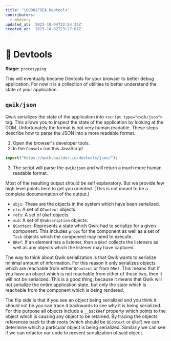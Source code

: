 ```yaml
---
title: "\U0001F9EA Devtools"
contributors:
  - mhevery
updated_at: '2023-10-04T22:54:35Z'
created_at: '2023-10-02T23:27:01Z'
---
```


# 🧪 Devtools

**Stage:** `prototyping`

This will eventually become Devtools for your browser to better debug application. For now it is a collection of utilities to better understand the state of your application.

## `qwik/json`

Qwik serializes the state of the application into `<script type="qwik/json">` tag. This allows you to inspect the state of the application by looking at the DOM. Unfortunately the format is not very human readable. These steps describe how to parse the JSON into a more readable format.

1. Open the browser's developer tools.
2. In the `Console` run this JavaScript

```javascript
import("https://qwik.builder.io/devtools/json/");
```

3. The script will parse the `qwik/json` and will return a much more human readable format.

Most of the resulting output should be self explanatory. But we provide few high level points here to get you oriented. (This is not meant to be a complete documentation of the output.)

- `objs`: These are the objects in the system which have been serialized.
- `ctx`: A set of `QContext` objects.
- `refs`: A set of `QRef` objects.
- `sub`: A set of `QSubscription` objects.
- `QContext`: Represents a state which Qwik had to serialize for a given component. This includes `props` for the component as well as a set of `Task` objects which the component may need to execute.
- `QRef`: If an element has a listener, than a `QRef` collects the listeners as well as any objects which the listener may have captured.

The way to think about Qwik serialization is that Qwik wants to serialize minimal amount of information. For this reason it only serializes objects which are reachable from either `QContext` or from `QRef`. This means that if you have an object which is not reachable from either of these two, then it will not be serialized. This is a good thing, because it means that Qwik will not serialize the entire application state, but only the state which is reachable from the component which is being rendered.

The flip side is that if you see an object being serialized and you think it should not be you can trace it backwards to see why it is being serialized. For this purpose all objects include a `__backRef` property which points to the object which is causing any object to be retained. By tracing the objects references back to their roots (which should be `QContext` or `QRef`) we can determine which a particular object is being serialized. Similarly we can see if we can refactor our code to prevent serialization of said object.

